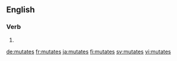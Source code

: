 {{also|mutâtes}}
==English==

===Verb===
{{head|en|verb form}}

# {{en-third-person singular of|mutate}}

[[de:mutates]]
[[fr:mutates]]
[[ja:mutates]]
[[fi:mutates]]
[[sv:mutates]]
[[vi:mutates]]